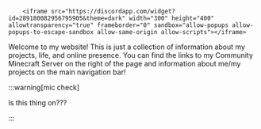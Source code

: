 

<Row  classes="margin-top--md margin-bottom--sm">
<Col width="3">

        <iframe src="https://discordapp.com/widget?id=289180082956795905&theme=dark" width="300" height="400" allowtransparency="true" frameborder="0" sandbox="allow-popups allow-popups-to-escape-sandbox allow-same-origin allow-scripts"></iframe>

</Col>
<Col width="6">

Welcome to my website! This is just a collection of information about my projects, life, and online presence. You can find the links to my Community Minecraft Server on the right of the page and information about me/my projects on the main navigation bar! 

:::warning[mic check]

Is this thing on???

:::

</Col>
</Row>